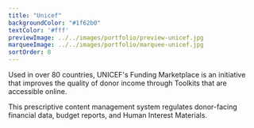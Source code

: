 ```yaml
---
title: "Unicef"
backgroundColor: "#1f62b0"
textColor: '#fff'
previewImage: ../../images/portfolio/preview-unicef.jpg
marqueeImage: ../../images/portfolio/marquee-unicef.jpg
sortOrder: 8
---
```


<IntroBlock>

Used in over 80 countries, UNICEF's Funding Marketplace is an initiative that improves the quality of donor income through Toolkits that are accessible online.

</IntroBlock>

<TextBlock>

This prescriptive content management system regulates donor-facing financial data, budget reports, and Human Interest Materials.

</TextBlock>
